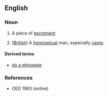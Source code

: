 ==English==

===Noun===
{{en-noun}}

# {{context|British|childish|lang=en}} A piece of [[excrement]]
# ([[British]]) A [[homosexual]] man, especially [[camp]].

====Derived terms====
* [[do a whoopsie]]

===References===
* OED 1993 (online)